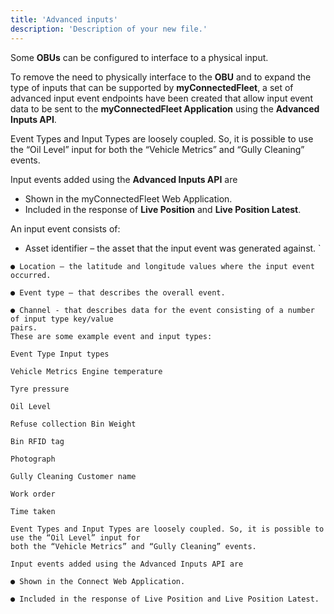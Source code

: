 ```yaml
---
title: 'Advanced inputs'
description: 'Description of your new file.'
---
```


Some **OBUs** can be configured to interface to a physical input. 

To remove the need to physically interface to the **OBU** and to expand the type of inputs that can be supported by **myConnectedFleet**, a set of advanced input event endpoints have been created that allow input event data to be sent to the **myConnectedFleet Application** using the **Advanced Inputs API**.


Event Types and Input Types are loosely coupled. So, it is possible to use the “Oil Level” input for both the “Vehicle Metrics” and “Gully Cleaning” events.

Input events added using the **Advanced Inputs API** are

- Shown in the myConnectedFleet Web Application.
- Included in the response of **Live Position** and **Live Position Latest**.


An input event consists of:
- Asset identifier – the asset that the input event was generated against.
`
```
● Location – the latitude and longitude values where the input event occurred.
```
```
● Event type – that describes the overall event.
```
```
● Channel - that describes data for the event consisting of a number of input type key/value
pairs.
These are some example event and input types:

```
```
Event Type Input types
```
```
Vehicle Metrics Engine temperature
```
```
Tyre pressure
```
```
Oil Level
```
```
Refuse collection Bin Weight
```
```
Bin RFID tag
```
```
Photograph
```
```
Gully Cleaning Customer name
```
```
Work order
```
```
Time taken
```
```
Event Types and Input Types are loosely coupled. So, it is possible to use the “Oil Level” input for
both the “Vehicle Metrics” and “Gully Cleaning” events.
```
```
Input events added using the Advanced Inputs API are
```
```
● Shown in the Connect Web Application.
```
```
● Included in the response of Live Position and Live Position Latest.
```
